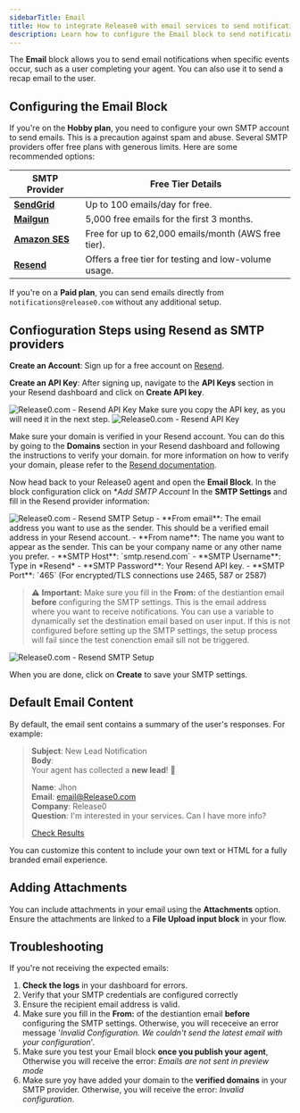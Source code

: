 ```yaml
---
sidebarTitle: Email
title: How to integrate Release0 with email services to send notifications, recaps, and automated messages
description: Learn how to configure the Email block to send notifications and recap emails using SMTP providers.
---
```

The **Email** block allows you to send email notifications when specific events occur, such as a user completing your agent. You can also use it to send a recap email to the user.


## Configuring the Email Block

If you're on the **Hobby plan**, you need to configure your own SMTP account to send emails. This is a precaution against spam and abuse. Several SMTP providers offer free plans with generous limits. Here are some recommended options:

| **SMTP Provider** | **Free Tier Details**                                  |
|--------------------|-------------------------------------------------------|
| [**SendGrid**](https://sendgrid.com/)       | Up to 100 emails/day for free.                        |
| [**Mailgun**](https://www.mailgun.com/)     | 5,000 free emails for the first 3 months.             |
| [**Amazon SES**](https://aws.amazon.com/ses/) | Free for up to 62,000 emails/month (AWS free tier).   |
| [**Resend**](https://resend.com/)           | Offers a free tier for testing and low-volume usage.  |

If you're on a **Paid plan**, you can send emails directly from `notifications@release0.com` without any additional setup.

## Confioguration Steps using Resend as SMTP providers

**Create an Account**: Sign up for a free account on [Resend](https://resend.com/).

**Create an API Key**: After signing up, navigate to the **API Keys** section in your Resend dashboard and click on **Create API key**.
<Frame style={{ maxWidth: '800px' }}>
  <img src="/images/blocks/integrations/email/resend-api-key.png" alt="Release0.com - Resend API Key" />
</Frame>
Make sure you copy the API key, as you will need it in the next step.
<Frame style={{ maxWidth: '400px' }}>
  <img src="/images/blocks/integrations/email/resend-api-key-2.png" alt="Release0.com - Resend API Key" />
</Frame>

Make sure your domain is verified in your Resend account. You can do this by going to the **Domains** section in your Resend dashboard and following the instructions to verify your domain. for more information on how to verify your domain, please refer to the [Resend documentation](https://resend.com/docs/dashboard/domains/introduction).

Now head back to your Release0 agent and open the **Email Block**. In the block configuration click on **Add SMTP Account* In the **SMTP Settings** and fill in the Resend provider information:
<Frame style={{ maxWidth: '400px' }}>
  <img src="/images/blocks/integrations/email/resend-setup.png" alt="Release0.com - Resend SMTP Setup" />
</Frame>
- **From email**: The email address you want to use as the sender. This should be a verified email address in your Resend account.
- **From name**: The name you want to appear as the sender. This can be your company name or any other name you prefer.
- **SMTP Host**: `smtp.resend.com`
- **SMTP Username**: Type in *Resend*
- **SMTP Password**: Your Resend API key.
- **SMTP Port**: `465` (For encrypted/TLS connections use 2465, 587 or 2587)

> ⚠️ **Important:**
Make sure you fill in the  **From:**  of the destiantion email **before** configuring the SMTP settings. This is the email address where you want to receive notifications. You can use a variable to dynamically set the destination email based on user input.
If this is not configured before setting up the SMTP settings, the setup process will fail since the test conenction email sill not be triggered.
<Frame style={{ maxWidth: '400px' }}>
  <img src="/images/blocks/integrations/email/smtp-setup-2.png" alt="Release0.com - Resend SMTP Setup" />
</Frame>

When you are done, click on **Create** to save your SMTP settings.


## Default Email Content

By default, the email sent contains a summary of the user's responses. For example:

> **Subject**: New Lead Notification  
> **Body**:  
> Your agent has collected a **new lead**! 🎉  
>  
> **Name**: Jhon  
> **Email**: email@Release0.com  
> **Company**: Release0  
> **Question**: I'm interested in your services. Can I have more info?  
>  
> [Check Results](#)

You can customize this content to include your own text or HTML for a fully branded email experience.


## Adding Attachments

You can include attachments in your email using the **Attachments** option. Ensure the attachments are linked to a **File Upload input block** in your flow.


## Troubleshooting

If you're not receiving the expected emails:
1. **Check the logs** in your dashboard for errors.
2. Verify that your SMTP credentials are configured correctly
3. Ensure the recipient email address is valid.
4. Make sure you fill in the  **From:**  of the destiantion email **before** configuring the SMTP settings. Otherwise, you will receceive an error message '*Invalid Configuration. We couldn't send the latest email with your configuration*'.
5. Make sure you test your Email block **once you publish your agent**, Otherwise you will receive the error: *Emails are not sent in preview mode*
6. Make sure yoy have added your domain to the **verified domains** in your SMTP provider. Otherwise, you will receive the error: *Invalid configuration*.

